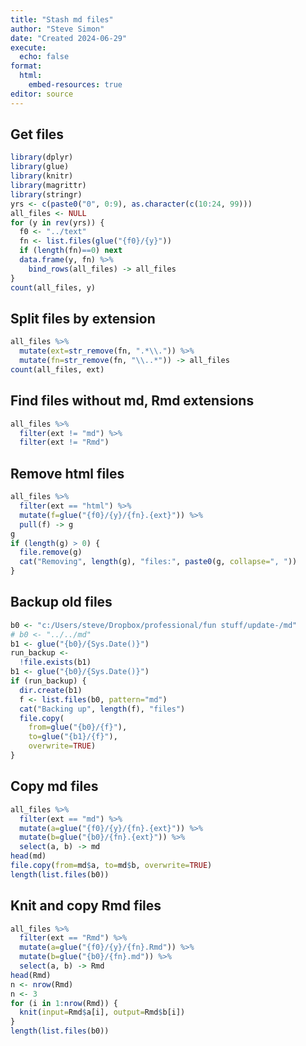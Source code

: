 ```yaml
---
title: "Stash md files"
author: "Steve Simon"
date: "Created 2024-06-29"
execute:
  echo: false
format:
  html:
    embed-resources: true
editor: source
---
```


## Get files

```r
library(dplyr)
library(glue)
library(knitr)
library(magrittr)
library(stringr)
yrs <- c(paste0("0", 0:9), as.character(c(10:24, 99)))
all_files <- NULL
for (y in rev(yrs)) {
  f0 <- "../text"
  fn <- list.files(glue("{f0}/{y}"))
  if (length(fn)==0) next
  data.frame(y, fn) %>%
    bind_rows(all_files) -> all_files
}
count(all_files, y)
```


## Split files by extension

```r
all_files %>%
  mutate(ext=str_remove(fn, ".*\\.")) %>%
  mutate(fn=str_remove(fn, "\\..*")) -> all_files
count(all_files, ext)
```

## Find files without md, Rmd extensions

```r
all_files %>%
  filter(ext != "md") %>%
  filter(ext != "Rmd")
```

## Remove html files

```r
all_files %>%
  filter(ext == "html") %>%
  mutate(f=glue("{f0}/{y}/{fn}.{ext}")) %>%
  pull(f) -> g
g
if (length(g) > 0) {
  file.remove(g)
  cat("Removing", length(g), "files:", paste0(g, collapse=", "))
}
```

## Backup old files

```r
b0 <- "c:/Users/steve/Dropbox/professional/fun stuff/update-/md"
# b0 <- "../../md"
b1 <- glue("{b0}/{Sys.Date()}")
run_backup <- 
  !file.exists(b1)
b1 <- glue("{b0}/{Sys.Date()}")
if (run_backup) {
  dir.create(b1)
  f <- list.files(b0, pattern="md")
  cat("Backing up", length(f), "files")
  file.copy(
    from=glue("{b0}/{f}"),
    to=glue("{b1}/{f}"),
    overwrite=TRUE)
}
```

## Copy md files

```r
all_files %>%
  filter(ext == "md") %>%
  mutate(a=glue("{f0}/{y}/{fn}.{ext}")) %>%
  mutate(b=glue("{b0}/{fn}.{ext}")) %>%
  select(a, b) -> md
head(md)
file.copy(from=md$a, to=md$b, overwrite=TRUE)
length(list.files(b0))
```

## Knit and copy Rmd files

```r
all_files %>%
  filter(ext == "Rmd") %>%
  mutate(a=glue("{f0}/{y}/{fn}.Rmd")) %>%
  mutate(b=glue("{b0}/{fn}.md")) %>%
  select(a, b) -> Rmd
head(Rmd)
n <- nrow(Rmd)
n <- 3
for (i in 1:nrow(Rmd)) {
  knit(input=Rmd$a[i], output=Rmd$b[i])
}
length(list.files(b0))
```